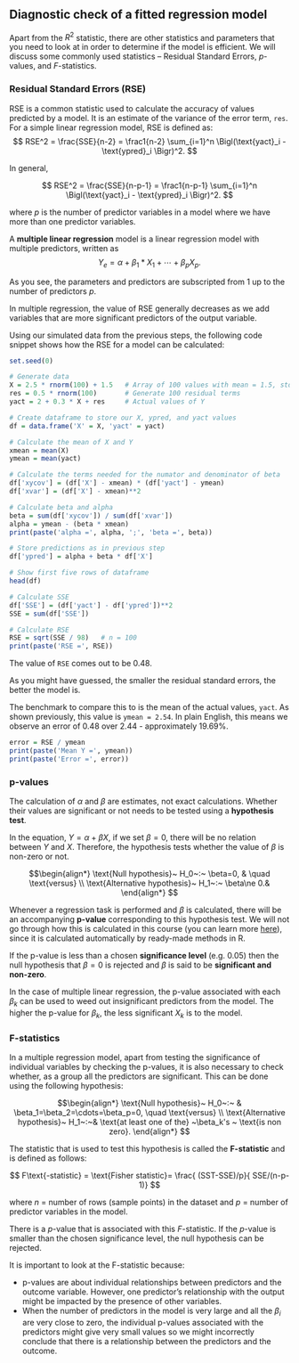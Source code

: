 

## Diagnostic check of a fitted regression model 

Apart from the $R^2$ statistic, there are other statistics and parameters that 
you need to look at in order to determine if the model is efficient. We will 
discuss some commonly used statistics – Residual Standard Errors, $p$-values, 
and $F$-statistics.

### Residual Standard Errors (RSE)

RSE is a common statistic used to calculate the accuracy of values predicted by 
a model. It is an estimate of the variance of the error term, `res`. For a 
simple linear regression model, RSE is defined as: 
$$  RSE^2 = \frac{SSE}{n-2} = \frac1{n-2} \sum_{i=1}^n  \Bigl(\text{yact}_i - \text{ypred}_i \Bigr)^2.
$$

In general, 

$$  RSE^2 = \frac{SSE}{n-p-1} = \frac1{n-p-1} \sum_{i=1}^n  \Bigl(\text{yact}_i - \text{ypred}_i \Bigr)^2.
$$
 
where $p$ is the number of predictor variables in a model where we have more 
than one predictor variables.

 
A **multiple linear regression** model is a linear regression model with 
multiple predictors, written as  
$$  Y_e = \alpha +\beta_1 * X_1 +\cdots +\beta_p X_p.
$$

As you see, the parameters and predictors are subscripted from 1 up to the 
number of predictors $p$. 

In multiple regression, the value of RSE generally decreases as we add 
variables that are more significant predictors of the output variable.

Using our simulated data from the previous steps, the following code snippet 
shows how the RSE for a model can be calculated:

```r
set.seed(0)

# Generate data
X = 2.5 * rnorm(100) + 1.5   # Array of 100 values with mean = 1.5, stddev = 2.5
res = 0.5 * rnorm(100)       # Generate 100 residual terms
yact = 2 + 0.3 * X + res     # Actual values of Y

# Create dataframe to store our X, ypred, and yact values
df = data.frame('X' = X, 'yact' = yact)

# Calculate the mean of X and Y
xmean = mean(X)
ymean = mean(yact)

# Calculate the terms needed for the numator and denominator of beta
df['xycov'] = (df['X'] - xmean) * (df['yact'] - ymean)
df['xvar'] = (df['X'] - xmean)**2

# Calculate beta and alpha
beta = sum(df['xycov']) / sum(df['xvar'])
alpha = ymean - (beta * xmean)
print(paste('alpha =', alpha, ';', 'beta =', beta))

# Store predictions as in previous step
df['ypred'] = alpha + beta * df['X']

# Show first five rows of dataframe
head(df)
```


```r
# Calculate SSE
df['SSE'] = (df['yact'] - df['ypred'])**2
SSE = sum(df['SSE'])

# Calculate RSE
RSE = sqrt(SSE / 98)   # n = 100
print(paste('RSE =', RSE))
```

The value of `RSE` comes out to be 0.48. 

As you might have guessed, the smaller the residual standard errors, the better 
the model is. 

The benchmark to compare this to is the mean of the actual values, `yact`. As 
shown previously, this value is `ymean = 2.54`. In plain English, this means we 
observe an error of 0.48 over 2.44 - approximately 19.69%.


```r
error = RSE / ymean
print(paste('Mean Y =', ymean))
print(paste('Error =', error))
```

### p-values

The calculation of $\alpha$  and $\beta$ are estimates, not exact calculations. 
Whether their values are significant or not needs to be tested using a 
**hypothesis test**.

In the equation, $Y = \alpha + \beta X$, if we set $\beta=0$,  there will be no 
relation between $Y$ and $X$. Therefore, the hypothesis tests whether the value 
of $\beta$ is non-zero or not.

$$\begin{align*} \text{Null hypothesis}~  H_0~:~  \beta=0, & \quad \text{versus} \\
\text{Alternative hypothesis}~ H_1~:~ \beta\ne 0.&  \end{align*}  $$
 

Whenever a regression task is performed and $\beta$ is calculated, there will 
be an accompanying **p-value** corresponding to this hypothesis test. We will 
not go through how this is calculated in this course (you can learn more
[here](https://www.dummies.com/education/math/statistics/how-to-determine-a-p-value-when-testing-a-null-hypothesis/)), 
since it is calculated automatically by ready-made methods in R.

If the p-value is less than a chosen **significance level** (e.g. 0.05) then 
the null hypothesis that $\beta = 0$ is rejected and $\beta$ is said to be 
<b>significant and non-zero</b>.

In the case of multiple linear regression, the p-value associated with each 
$\beta_k$   can be used to weed out insignificant predictors from the model. 
The higher the p-value for $\beta_k$, the less significant $X_k$  is to the 
model.

### F-statistics

In a multiple regression model, apart from testing the significance of 
individual variables by checking the p-values, it is also necessary to check 
whether, as a group all the predictors are significant. This can be done using 
the following hypothesis:

$$\begin{align*} \text{Null hypothesis}~  H_0~:~ & \beta_1=\beta_2=\cdots=\beta_p=0, \quad \text{versus} \\
\text{Alternative hypothesis}~ H_1~:~& \text{at least one of the} ~\beta_k's ~ \text{is non zero}. \end{align*}  $$
 

The statistic that is used to test this hypothesis is called the **F-statistic** 
and is defined as follows:

$$  F\text{-statistic} = \text{Fisher statistic}=  \frac{ (SST-SSE)/p}{ SSE/(n-p-1)}
$$

where $n$ = number of rows (sample points) in the dataset and $p$ = number of 
predictor variables in the model.

There is a $p$-value that is associated with this $F$-statistic. If the 
$p$-value is smaller than the chosen significance level, the null hypothesis 
can be rejected.

It is important to look at the F-statistic because:

- p-values are about individual relationships between predictors and the outcome
variable. However, one predictor's relationship with the output might be 
impacted by the presence of other variables.
- When the number of predictors in the model is very large and all the 
$\beta_i$ are very close to zero, the individual p-values associated with the 
predictors might give very small values so we might incorrectly conclude that 
there is a relationship between the predictors and the outcome.

